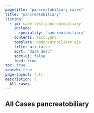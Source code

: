 ---
pagetitle: "pancreatobiliary cases"
title: "pancreatobiliary"
listing:
  - id: case-list-pancreatobiliary
    include: 
      speciality: "pancreatobiliary"
    contents: list.yaml
    template: pancreatobiliary.ejs
    filter-ui: false
    sort: "date desc"
    sort-ui: false
    feed: true
toc: true
search: true
page-layout: full
description: |
  All cases.
---


## All Cases pancreatobiliary

:::{#case-list-pancreatobiliary}
:::

